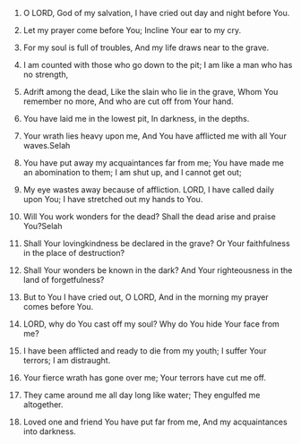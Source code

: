 
1. O LORD, God of my salvation, I have cried out day and night before You.

2. Let my prayer come before You; Incline Your ear to my cry.

3. For my soul is full of troubles, And my life draws near to the grave.

4. I am counted with those who go down to the pit; I am like a man who has no strength,

5. Adrift among the dead, Like the slain who lie in the grave, Whom You remember no more, And who are cut off from Your hand.

6. You have laid me in the lowest pit, In darkness, in the depths.

7. Your wrath lies heavy upon me, And You have afflicted me with all Your waves.Selah

8. You have put away my acquaintances far from me; You have made me an abomination to them; I am shut up, and I cannot get out;

9. My eye wastes away because of affliction. LORD, I have called daily upon You; I have stretched out my hands to You.

10. Will You work wonders for the dead? Shall the dead arise and praise You?Selah

11. Shall Your lovingkindness be declared in the grave? Or Your faithfulness in the place of destruction?

12. Shall Your wonders be known in the dark? And Your righteousness in the land of forgetfulness?

13. But to You I have cried out, O LORD, And in the morning my prayer comes before You.

14. LORD, why do You cast off my soul? Why do You hide Your face from me?

15. I have been afflicted and ready to die from my youth; I suffer Your terrors; I am distraught.

16. Your fierce wrath has gone over me; Your terrors have cut me off.

17. They came around me all day long like water; They engulfed me altogether.

18. Loved one and friend You have put far from me, And my acquaintances into darkness.


